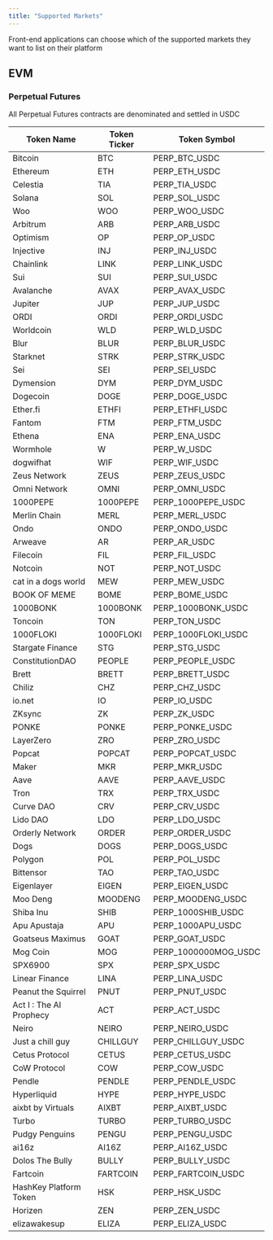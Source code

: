 ```yaml
---
title: "Supported Markets"
---
```


<Note>
  Front-end applications can choose which of the supported markets they want to list on their
  platform
</Note>

## EVM

### Perpetual Futures

<Note>All Perpetual Futures contracts are denominated and settled in USDC</Note>

| Token Name               | Token Ticker | Token Symbol         |
|--------------------------|--------------|----------------------|
| Bitcoin                  | BTC          | PERP_BTC_USDC        |
| Ethereum                 | ETH          | PERP_ETH_USDC        |
| Celestia                 | TIA          | PERP_TIA_USDC        |
| Solana                   | SOL          | PERP_SOL_USDC        |
| Woo                      | WOO          | PERP_WOO_USDC        |
| Arbitrum                 | ARB          | PERP_ARB_USDC        |
| Optimism                 | OP           | PERP_OP_USDC         |
| Injective                | INJ          | PERP_INJ_USDC        |
| Chainlink                | LINK         | PERP_LINK_USDC       |
| Sui                      | SUI          | PERP_SUI_USDC        |
| Avalanche                | AVAX         | PERP_AVAX_USDC       |
| Jupiter                  | JUP          | PERP_JUP_USDC        |
| ORDI                     | ORDI         | PERP_ORDI_USDC       |
| Worldcoin                | WLD          | PERP_WLD_USDC        |
| Blur                     | BLUR         | PERP_BLUR_USDC       |
| Starknet                 | STRK         | PERP_STRK_USDC       |
| Sei                      | SEI          | PERP_SEI_USDC        |
| Dymension                | DYM          | PERP_DYM_USDC        |
| Dogecoin                 | DOGE         | PERP_DOGE_USDC       |
| Ether.fi                 | ETHFI        | PERP_ETHFI_USDC      |
| Fantom                   | FTM          | PERP_FTM_USDC        |
| Ethena                   | ENA          | PERP_ENA_USDC        |
| Wormhole                 | W            | PERP_W_USDC          |
| dogwifhat                | WIF          | PERP_WIF_USDC        |
| Zeus Network             | ZEUS         | PERP_ZEUS_USDC       |
| Omni Network             | OMNI         | PERP_OMNI_USDC       |
| 1000PEPE                 | 1000PEPE     | PERP_1000PEPE_USDC   |
| Merlin Chain             | MERL         | PERP_MERL_USDC       |
| Ondo                     | ONDO         | PERP_ONDO_USDC       |
| Arweave                  | AR           | PERP_AR_USDC         |
| Filecoin                 | FIL          | PERP_FIL_USDC        |
| Notcoin                  | NOT          | PERP_NOT_USDC        |
| cat in a dogs world      | MEW          | PERP_MEW_USDC        |
| BOOK OF MEME             | BOME         | PERP_BOME_USDC       |
| 1000BONK                 | 1000BONK     | PERP_1000BONK_USDC   |
| Toncoin                  | TON          | PERP_TON_USDC        |
| 1000FLOKI                | 1000FLOKI    | PERP_1000FLOKI_USDC  |
| Stargate Finance         | STG          | PERP_STG_USDC        |
| ConstitutionDAO          | PEOPLE       | PERP_PEOPLE_USDC     |
| Brett                    | BRETT        | PERP_BRETT_USDC      |
| Chiliz                   | CHZ          | PERP_CHZ_USDC        |
| io.net                   | IO           | PERP_IO_USDC         |
| ZKsync                   | ZK           | PERP_ZK_USDC         |
| PONKE                    | PONKE        | PERP_PONKE_USDC      |
| LayerZero                | ZRO          | PERP_ZRO_USDC        |
| Popcat                   | POPCAT       | PERP_POPCAT_USDC     |
| Maker                    | MKR          | PERP_MKR_USDC        |
| Aave                     | AAVE         | PERP_AAVE_USDC       |
| Tron                     | TRX          | PERP_TRX_USDC        |
| Curve DAO                | CRV          | PERP_CRV_USDC        |
| Lido DAO                 | LDO          | PERP_LDO_USDC        |
| Orderly Network          | ORDER        | PERP_ORDER_USDC      |
| Dogs                     | DOGS         | PERP_DOGS_USDC       |
| Polygon                  | POL          | PERP_POL_USDC        |
| Bittensor                | TAO          | PERP_TAO_USDC        |
| Eigenlayer               | EIGEN        | PERP_EIGEN_USDC      |
| Moo Deng                 | MOODENG      | PERP_MOODENG_USDC    |
| Shiba Inu                | SHIB         | PERP_1000SHIB_USDC   |
| Apu Apustaja             | APU          | PERP_1000APU_USDC    |
| Goatseus Maximus         | GOAT         | PERP_GOAT_USDC       |
| Mog Coin                 | MOG          | PERP_1000000MOG_USDC |
| SPX6900                  | SPX          | PERP_SPX_USDC        |
| Linear Finance           | LINA         | PERP_LINA_USDC       |
| Peanut the Squirrel      | PNUT         | PERP_PNUT_USDC       |
| Act I \: The AI Prophecy | ACT          | PERP_ACT_USDC        |
| Neiro                    | NEIRO        | PERP_NEIRO_USDC      |
| Just a chill guy         | CHILLGUY     | PERP_CHILLGUY_USDC   |
| Cetus Protocol           | CETUS        | PERP_CETUS_USDC      |
| CoW Protocol             | COW          | PERP_COW_USDC        |
| Pendle                   | PENDLE       | PERP_PENDLE_USDC     |
| Hyperliquid              | HYPE         | PERP_HYPE_USDC       |
| aixbt by Virtuals        | AIXBT        | PERP_AIXBT_USDC      |
| Turbo                    | TURBO        | PERP_TURBO_USDC      |
| Pudgy Penguins           | PENGU        | PERP_PENGU_USDC      |
| ai16z                    | AI16Z        | PERP_AI16Z_USDC      |
| Dolos The Bully          | BULLY        | PERP_BULLY_USDC      |
| Fartcoin                 | FARTCOIN     | PERP_FARTCOIN_USDC   |
| HashKey Platform Token   | HSK          | PERP_HSK_USDC        |
| Horizen                  | ZEN          | PERP_ZEN_USDC        |
| elizawakesup             | ELIZA        | PERP_ELIZA_USDC      |

